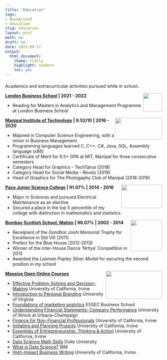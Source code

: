 ```yaml
---
title: "Education"
tags:
- Background
- Education
slug: education
layout: post
math: no
draft: no
date: 2021-09-17
output:
  html_document:
    theme: flatly
    highlight: zenburn
    toc: yes
---
```

#### 

Academics and extracurricular activities pursued while in school..

<img align="right" top="1200" width="60" height="60" topmargin="5000" src="/images/lbs.jpg">

**[London Business School](https://www.london.edu/) | 2021 - 2022** 

* Reading for Masters in Analytics and Management Programme at London Business School


<img align="right" top="1200" width="150" height="70" topmargin="5000" src="/images/MU.png">

**[Manipal Institute of Technology](https://manipal.edu/mit.html) | 9.52/10 | 2016 - 2020** 

* Majored in Computer Science Engineering, with a minor in Business Management
* Programming languages learned C, C++, C#, Java, SQL, Assembly language (x86)
* Certificate of Merit for 9.5+ GPA at MIT, Manipal for three consecutive semesters
* Category Head for Graphics - TechTatva (2018)
* Category Head for Social Media - Revels (2019)
* Head of Graphics for The Photogaphy Club of Manipal (2018-2019)


<img align="right" top="1200" width="130" height="75" topmargin="5000" src="/images/pace.jpg">

**[Pace Junior Science College](http://www.pacejuniorsciencecollege.com/) | 91.07% | 2014 - 2016** 

* Major in Sciences and pursued Electrical Maintenance as an elective 
* Secured a place in the top 5 percentile of my college with distinction in mathematics and statistics


<img align="right" top="1200" width="100" height="100" topmargin="5000" src="/images/BSS.png">

**[Bombay Scottish School, Mahim](https://bombayscottish.in/mahim/home.php) | 96.07% | 2002 - 2014**

* Receipient of the *Gandhar Joshi Memorial Trophy* for Excellence in Std VIII (2011) 
* Prefect for the Blue House (2012-2013)
* Winner of the Inter-House Dance 'Nritya' Competition in 2013
* Awarded the *Laxman Popley Silver Medal* for securing the second position in my school




<img align="right" top="1200" width="180" height="90" topmargin="5000" src="/images/coursera.png">


**[Massive Open Online Courses](https://www.classcentral.com/help/moocs)**



* [Effective Problem-Solving and Decision-Making](https://www.coursera.org/account/accomplishments/records/U8B5YW4PVYPE) 
University of California, Irvine
* [Introduction to Personal Branding](https://www.coursera.org/account/accomplishments/records/APDNPDVYXTKD)
University of Virginia
* [Foundations of marketing analytics](https://www.coursera.org/account/accomplishments/records/AMJYVB3PZ4HH)
ESSEC Business School
* [Understanding Financial Statements: Company Performance](https://www.coursera.org/account/accomplishments/records/E7LF669GUQ62)
University of Illinois at Urbana-Champaign
* [Finance for Non-Financial Professionals](https://www.coursera.org/account/accomplishments/records/Q3Z93RQTEW8B)
University of California, Irvine
* [Initiating and Planning Projects](https://www.coursera.org/account/accomplishments/records/E4DJWACLZMEG)
University of California, Irvine
* [Essentials of Entrepreneurship: Thinking & Action](https://www.coursera.org/account/accomplishments/records/HM36NEVDUPGZ)
University of California, Irvine
* [Data Science Math Skills](https://www.coursera.org/account/accomplishments/records/BVTNKSKUHD6E)
Duke University
* [What is Data Science?](https://www.coursera.org/account/accomplishments/records/7W7FSFK6DDPG)
IBM
* [High-Impact Business Writing](https://www.coursera.org/account/accomplishments/records/QMPQT7Q8XGW2)
University of California, Irvine

